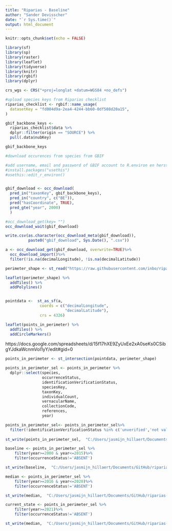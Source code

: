 ```yaml
---
title: "Riparias - Baseline"
author: "Sander Devisscher"
date: "`r Sys.time()`"
output: html_document
---
```


```r
knitr::opts_chunk$set(echo = FALSE)
```

```r
library(sf)
library(sp)
library(raster)
library(leaflet)
library(tidyverse)
library(knitr)
library(rgbif)
library(dplyr)

crs_wgs <- CRS("+proj=longlat +datum=WGS84 +no_defs")
```

```r
#upload species keys from Riparias checklist
riparias_checklist <- rgbif::name_usage(
  datasetKey = "fd004d9a-2ea4-4244-bb60-0df508d20a15", 
)

gbif_backbone_keys <- 
  riparias_checklist$data %>%
  dplyr::filter(origin == "SOURCE") %>%
  pull(.data$nubKey)

gbif_backbone_keys
```
```r
#download occurences from species from GBIF

#add username, email and password of GBIF account to R.environ en herstart Rstudio
#install.packages("usethis")
#usethis::edit_r_environ()


gbif_download <- occ_download(
  pred_in("taxonKey", gbif_backbone_keys),
  pred_in("country", c("BE")),
  pred("hasCoordinate", TRUE),
  pred_gte("year", 2000)
  )                              

#occ_download_get(key= "")
occ_download_wait(gbif_download)

write.csv(as.character(occ_download_meta(gbif_download)),
          paste0("gbif_download", Sys.Date(), ".csv"))

a <- occ_download_get(gbif_download, overwrite=TRUE)%>%
  occ_download_import()%>%
  filter(!is.na(decimalLongitude), !is.na(decimalLatitude)) 
```

```r
perimeter_shape <- st_read("https://raw.githubusercontent.com/inbo/riparias-prep/master/data/spatial/perimeter/Riparias_Official_StudyArea.geojson")
```

```r
leaflet(perimeter_shape) %>% 
  addTiles() %>% 
  addPolylines()
```

```r

```
```r
pointdata <-  st_as_sf(a,
               coords = c("decimalLongitude",
                          "decimalLatitude"),
               crs = 4326)
```

```r
leaflet(points_in_perimeter) %>% 
  addTiles() %>% 
  addCircleMarkers()
```

https://docs.google.com/spreadsheets/d/15f17hXE9ZyUxEe2xA0seKs0CSibgYJdkaWcnmVoI1yY/edit#gid=0


```r
points_in_perimeter <- st_intersection(pointdata, perimeter_shape)

points_in_perimeter_sel <- points_in_perimeter %>%
  dplyr::select(species,
                occurrenceStatus,
                identificationVerificationStatus,
                speciesKey,
                taxonKey,
                individualCount,
                vernacularName,
                collectionCode,
                references,
                year)

points_in_perimeter_sel<- points_in_perimeter_sel%>%
  filter(!identificationVerificationStatus %in% c('unverified','not validated'))
  
st_write(points_in_perimeter_sel,  "C:/Users/jasmijn_hillaert/Documents/GitHub/riparias-prep/data/spatial/baseline/points_in_perimeter_sel.geojson")
```

```r
baseline <- points_in_perimeter_sel %>%
    filter(year>=2000 & year<=2015)%>%
    filter(occurrenceStatus!='ABSENT')

st_write(baseline,  "C:/Users/jasmijn_hillaert/Documents/GitHub/riparias-prep/data/spatial/baseline/baseline.geojson")

```
```r
median <- points_in_perimeter_sel %>%
    filter(year>=2016 & year<=2020)%>%
    filter(occurrenceStatus!='ABSENT')

st_write(median,  "C:/Users/jasmijn_hillaert/Documents/GitHub/riparias-prep/data/spatial/baseline/median.geojson")

```

```r
current_state <- points_in_perimeter_sel %>% 
    filter(year>=2021)%>%
    filter(occurrenceStatus!='ABSENT')

st_write(median,  "C:/Users/jasmijn_hillaert/Documents/GitHub/riparias-prep/data/spatial/baseline/current_state.geojson")
```




